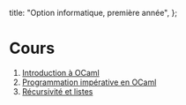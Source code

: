   title: "Option informatique, première année",
};

# Cours

1. [Introduction à OCaml](option_sup/introduction.pdf)
2. [Programmation impérative en OCaml](option_sup/imperatif.pdf)
3. [Récursivité et listes](option_sup/recursif.pdf)